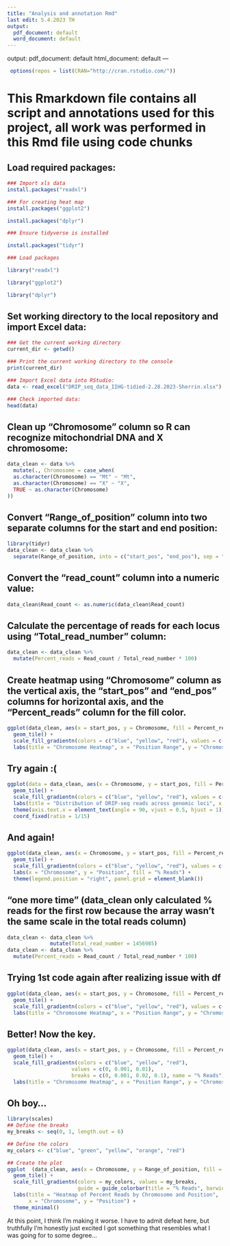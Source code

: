 ```yaml
---
title: "Analysis and annotation Rmd"
last edit: 5.4.2023 TH
output:
  pdf_document: default
  word_document: default
---
```

output:
  pdf_document: default
  html_document: default
---
```r
 options(repos = list(CRAN="http://cran.rstudio.com/"))
```

# This Rmarkdown file contains all script and annotations used for this project, all work was performed in this Rmd file using code chunks

## Load required packages:

```r
### Import xls data
install.packages("readxl")

### For creating heat map
install.packages("ggplot2")

install.packages("dplyr")

### Ensure tidyverse is installed

install.packages("tidyr")

### Load packages

library("readxl")

library("ggplot2")

library("dplyr")
```

## Set working directory to the local repository and import Excel data:

```r
### Get the current working directory
current_dir <- getwd()

### Print the current working directory to the console
print(current_dir)

### Import Excel data into RStudio:
data <- read_excel("DRIP_seq_data_IIHG-tidied-2.28.2023-Sherrin.xlsx")

### Check imported data:
head(data)

```

## Clean up "Chromosome" column so R can recognize mitochondrial DNA and X chromosome:

```r
data_clean <- data %>%
  mutate(., Chromosome = case_when(
  as.character(Chromosome) == "Mt" ~ "Mt",
  as.character(Chromosome) == "X" ~ "X",
  TRUE ~ as.character(Chromosome)
))
```

## Convert "Range_of_position" column into two separate columns for the start and end position:

```r
library(tidyr)
data_clean <- data_clean %>%
  separate(Range_of_position, into = c("start_pos", "end_pos"), sep = "\\.\\.")
```

## Convert the "read_count" column into a numeric value:

```r
data_clean$Read_count <- as.numeric(data_clean$Read_count)

```

## Calculate the percentage of reads for each locus using "Total_read_number" column:

```r
data_clean <- data_clean %>%
  mutate(Percent_reads = Read_count / Total_read_number * 100)
```

## Create heatmap using "Chromosome" column as the vertical axis, the "start_pos" and "end_pos" columns for horizontal axis, and the "Percent_reads" column for the fill color.

```r
ggplot(data_clean, aes(x = start_pos, y = Chromosome, fill = Percent_reads)) +
  geom_tile() +
  scale_fill_gradientn(colors = c("blue", "yellow", "red"), values = c(0, 0.001, 0.01), name = "% Reads") +
  labs(title = "Chromosome Heatmap", x = "Position Range", y = "Chromosome")

```

## Try again :(

```r
ggplot(data = data_clean, aes(x = Chromosome, y = start_pos, fill = Percent_reads)) +
  geom_tile() +
  scale_fill_gradientn(colors = c("blue", "yellow", "red"), values = c(0, 0.001, 0.01), na.value = "gray") +
  labs(title = "Distribution of DRIP-seq reads across genomic loci", x = "Chromosome", y = "", fill = "% Reads") +
  theme(axis.text.x = element_text(angle = 90, vjust = 0.5, hjust = 1)) +
  coord_fixed(ratio = 1/15)
```

## And again!

```r
ggplot(data_clean, aes(x = Chromosome, y = start_pos, fill = Percent_reads)) +
  geom_tile() +
  scale_fill_gradientn(colors = c("blue", "yellow", "red"), values = c(0, 0.001, 0.01), na.value = "white") +
  labs(x = "Chromosome", y = "Position", fill = "% Reads") +
  theme(legend.position = "right", panel.grid = element_blank())
```

## "one more time" (data_clean only calculated % reads for the first row because the array wasn't the same scale in the total reads column)

```r
data_clean <- data_clean %>%
              mutate(Total_read_number = 1456985)
data_clean <- data_clean %>% 
  mutate(Percent_reads = Read_count / Total_read_number * 100)
```

## Trying 1st code again after realizing issue with df

```r
ggplot(data_clean, aes(x = start_pos, y = Chromosome, fill = Percent_reads)) +
  geom_tile() +
  scale_fill_gradientn(colors = c("blue", "yellow", "red"), values = c(0, 0.001, 0.01), name = "% Reads") +
  labs(title = "Chromosome Heatmap", x = "Position Range", y = "Chromosome")
```

## Better! Now the key.

```r
ggplot(data_clean, aes(x = start_pos, y = Chromosome, fill = Percent_reads)) +
  geom_tile() +
  scale_fill_gradientn(colors = c("blue", "yellow", "red"), 
                     values = c(0, 0.001, 0.01),
                     breaks = c(0, 0.001, 0.02, 0.1), name = "% Reads") +
  labs(title = "Chromosome Heatmap", x = "Position Range", y = "Chromosome")
```

## Oh boy...

```r
library(scales)
## Define the breaks
my_breaks <- seq(0, 1, length.out = 6)

## Define the colors
my_colors <- c("blue", "green", "yellow", "orange", "red")

## Create the plot
ggplot  (data_clean, aes(x = Chromosome, y = Range_of_position, fill = Percent_reads)) +
  geom_tile() +
  scale_fill_gradientn(colors = my_colors, values = my_breaks, 
                       guide = guide_colorbar(title = "% Reads", barwidth = 10, barheight = 1)) +
  labs(title = "Heatmap of Percent Reads by Chromosome and Position", 
       x = "Chromosome", y = "Position") +
  theme_minimal()


```

At this point, I think I'm making it worse. I have to admit defeat here, but truthfully I'm honestly just excited I got something that resembles what I was going for to some degree...
